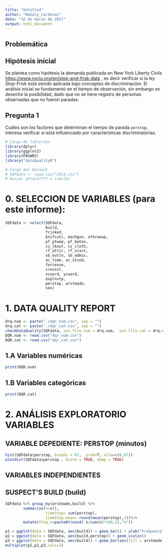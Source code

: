 ---
title: "Untitled"
author: "Nahaly_Cardenas"
date: "16 de marzo de 2017"
output: html_document
---
## Problemática



## Hipótesis inicial
Se plantea como hipótesis la  demanda publicada en New York Liberty Civils <https://www.nyclu.org/en/stop-and-frisk-data> , es decir verificar si la ley Stop-Frisk está siendo aplicada bajo conceptos de discriminación.  El análisis inicial se fundamentó en el tiempo de observación, sin embargo se desechó la posibilidad, dado que no se tiene registro de personas observadas que no fueron paradas.


## Pregunta 1
Cuáles son los factores que determinan el tiempo de parada `perstop`, interesa verificar si está influenciado por características discriminatorias.

```{r, message=FALSE}
# Carga de librerías
library(dplyr)
library(ggplot2)
library(PASWR2)
library("dataQualityR")
```

```{r}
# Carga del Dataset
# SQFdata <- read.csv("2014.csv")
# buscar attach???? o similar
```

# 0. SELECCION DE VARIABLES (para este informe):
```{r}
SQFdata <- select(SQFdata,
                  build,
                  frisked,
                  knifcuti, machgun, othrweap,
                  pf_ptwep, pf_baton,
                  cs_lkout, cs_cloth,
                  rf_attir, rf_vcact, 
                  sb_outln, sb_admis,
                  ac_time, ac_stsnd,
                  forceuse,
                  crossst,
                  xcoord, ycoord,
                  explnstp,
                  perstop, arstmade,
                  sex)
```

# 1. DATA QUALITY REPORT
```{r}
drq.num <- paste("./dqr_num.csv", sep = "")
drq.cat <- paste("./dqr_cat.csv", sep = "")
checkDataQuality(SQFdata, out.file.num = drq.num,  out.file.cat = drq.cat)
DQR.num <- read.csv("dqr_num.csv")
DQR.cat <- read.csv("dqr_cat.csv")
```

## 1.A Variables numéricas
```{r, results=markup}
print(DQR.num)
```

## 1.B Variables categóricas
```{r}
print(DQR.cat)
```

# 2. ANÁLISIS EXPLORATORIO VARIABLES

## VARIABLE DEPEDIENTE: PERSTOP (minutos)
```{r, fig.height=5, fig.width=15}
hist(SQFdata$perstop, breaks = 87,  prob=T, xlim=c(0,87))
plotdist(SQFdata$perstop , histo = TRUE, demp = TRUE)
```
## VARIABLES INDEPENDIENTES

## SUSPECT'S BUILD (build)
```{r, fig.height=5, fig.width=15}
SQFdata %>% group_by(arstmade,build) %>%
        summarise(n=n(), 
                  timeStop= sum(perstop),
                  timeStop_mean= round(mean(perstop),2))%>%
        mutate(freq_n=paste0(round( n/sum(n)*100,2),"%"))

```

```{r, fig.height=5, fig.width=15}
p1 = ggplot(data = SQFdata, aes(build)) + geom_bar() + ylab("Frequency")
p2 = ggplot(data = SQFdata, aes(build,perstop)) + geom_violin()
p3 = ggplot(data = SQFdata, aes(build)) + geom_bar(aes(fill = arstmade), position = "fill") + ylab("Percentage")
multiplot(p1,p2,p3,cols=2)
```
